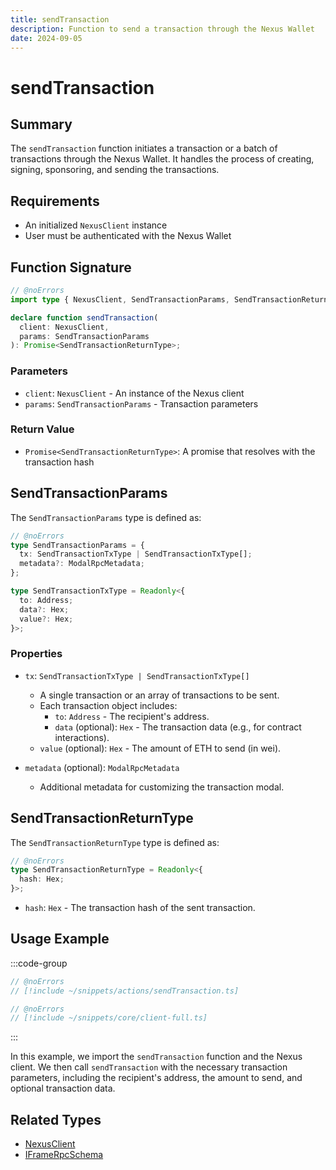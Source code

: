 ```yaml
---
title: sendTransaction
description: Function to send a transaction through the Nexus Wallet
date: 2024-09-05
---
```


# sendTransaction

## Summary
The `sendTransaction` function initiates a transaction or a batch of transactions through the Nexus Wallet. It handles the process of creating, signing, sponsoring, and sending the transactions.

## Requirements
- An initialized `NexusClient` instance
- User must be authenticated with the Nexus Wallet

## Function Signature

```ts twoslash
// @noErrors
import type { NexusClient, SendTransactionParams, SendTransactionReturnType } from '@frak-labs/nexus-sdk/core';

declare function sendTransaction(
  client: NexusClient,
  params: SendTransactionParams
): Promise<SendTransactionReturnType>;
```

### Parameters
- `client`: `NexusClient` - An instance of the Nexus client
- `params`: `SendTransactionParams` - Transaction parameters

### Return Value
- `Promise<SendTransactionReturnType>`: A promise that resolves with the transaction hash

## SendTransactionParams

The `SendTransactionParams` type is defined as:

```ts twoslash
// @noErrors
type SendTransactionParams = {
  tx: SendTransactionTxType | SendTransactionTxType[];
  metadata?: ModalRpcMetadata;
};

type SendTransactionTxType = Readonly<{
  to: Address;
  data?: Hex;
  value?: Hex;
}>;
```

### Properties

- `tx`: `SendTransactionTxType | SendTransactionTxType[]`
    - A single transaction or an array of transactions to be sent.
    - Each transaction object includes:
        - `to`: `Address` - The recipient's address.
        - `data` (optional): `Hex` - The transaction data (e.g., for contract interactions).
    - `value` (optional): `Hex` - The amount of ETH to send (in wei).

- `metadata` (optional): `ModalRpcMetadata`
    - Additional metadata for customizing the transaction modal.

## SendTransactionReturnType

The `SendTransactionReturnType` type is defined as:

```ts twoslash
// @noErrors
type SendTransactionReturnType = Readonly<{
  hash: Hex;
}>;
```

- `hash`: `Hex` - The transaction hash of the sent transaction.

## Usage Example

:::code-group
```ts twoslash [sendTransaction.ts]
// @noErrors
// [!include ~/snippets/actions/sendTransaction.ts]
```
```ts twoslash [client.ts]
// @noErrors
// [!include ~/snippets/core/client-full.ts]
```
:::

In this example, we import the `sendTransaction` function and the Nexus client. We then call `sendTransaction` with the necessary transaction parameters, including the recipient's address, the amount to send, and optional transaction data.

## Related Types
- [NexusClient](/wallet-sdk/api/types/NexusClient)
- [IFrameRpcSchema](/wallet-sdk/api/types/IFrameRpcSchema)
